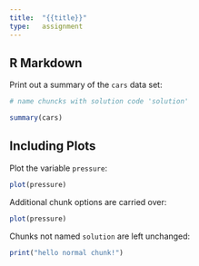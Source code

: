 ```yaml
---
title:  "{{title}}"
type:   assignment
---
```


## R Markdown

Print out a summary of the `cars` data set:

```r
# name chuncks with solution code 'solution'

summary(cars)
```

## Including Plots

Plot the variable `pressure`:

```r
plot(pressure)
```

Additional chunk options are carried over:

```r
plot(pressure)
```

Chunks not named `solution` are left unchanged:

```r
print("hello normal chunk!")
```

